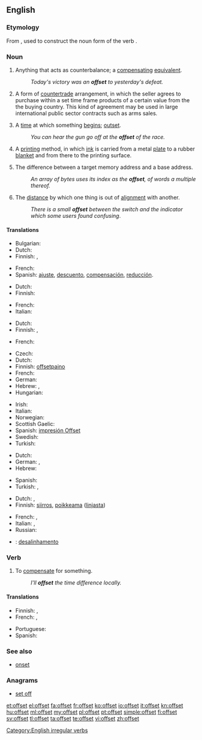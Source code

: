 ==English==

===Etymology===
From {{prefix|off|set}}, used to construct the noun form of the verb {{term|set off|to set off|lang=en}}.

===Noun===
{{en-noun}}

# {{anchor|1}}Anything that acts as counterbalance; a [[compensating]] [[equivalent]].
#: ''Today's victory was an '''offset''' to yesterday's defeat.''
# {{anchor|2}}{{context|international trade}} A form of [[countertrade]] arrangement, in which the seller agrees to purchase within a set time frame products of a certain value from the the buying country. This kind of agreement may be used in large international public sector contracts such as arms sales.
# {{anchor|3}}{{obsolete|c. 1555}} A [[time]] at which something [[begin]]s; [[outset]].
#: ''You can hear the gun go off at the '''offset''' of the race.''
# {{anchor|4}}A [[printing]] method, in which [[ink]] is carried from a metal [[plate]] to a rubber [[blanket]] and from there to the printing surface.
# {{anchor|5}}{{programming}} The difference between a target memory address and a base address.
#: ''An array of bytes uses its index as the '''offset''', of words a multiple thereof.''
# {{anchor|6}}The [[distance]] by which one thing is out of [[alignment]] with another.
#: ''There is a small '''offset''' between the switch and the indicator which some users found confusing''.

====Translations====
{{trans-top|compensating equivalent}}
* Bulgarian: {{t|bg|обезщетение|sc=Cyrl}}
* Dutch: {{t+|nl|compensatie}}
* Finnish: {{t-|fi|hyvitys}}, {{t+|fi|kompensaatio}}
{{trans-mid}}
* French: {{t+|fr|compensation}}
* Spanish: [[ajuste]], [[descuento]], [[compensación]], [[reducción]].
{{trans-bottom}}

{{trans-top|countertrade arrangement}}
* Dutch: {{t+|nl|tegenpartij}}
* Finnish: {{t-|fi|kompensaatiokauppa}}
{{trans-mid}}
* French: {{t+|fr|contrepartie|f}}
* Italian: {{t|it|contropartita|f}}
{{trans-bottom}}

{{trans-top| time at which something begins}}
* Dutch: {{t+|nl|begin}}
* Finnish: {{t+|fi|alku}}, {{t-|fi|aloitus}}
{{trans-mid}}
* French: {{t+|fr|début|m}}
{{trans-bottom}}

{{trans-top|offset printing}}
* Czech: {{t-|cs|ofset|m}}
* Dutch: {{t+|nl|offsetdruk}}
* Finnish: [[offsetpaino]]
* French: {{t+|fr|impression en offset|f}}
* German: {{t|de|Offsetdruck|m}}
* Hebrew: {{t|he|אופסט|tr=offset}}, {{t|he|הדפסת פסט}}
* Hungarian: {{t|hu|ofszet}}
{{trans-mid}}
* Irish: {{t-|ga|seach-chur|m|xs=Irish}}
* Italian: {{t|it|stampa in offset|f}}
* Norwegian: {{t|no|offsettrykk|n}}
* Scottish Gaelic: {{t-|gd|leac-sgrìobhadh|m|xs=Scottish Gaelic}}
* Spanish: [[impresión Offset]]
* Swedish: {{t|sv|offsettryck|n}}
* Turkish: {{t|tr|ofset}}
{{trans-bottom}}

{{trans-top|difference in memory addresses}}
* Dutch: {{t+|nl|offset}}
* German: {{t|de|Adressabstand|m}}, {{t|de|Offset|n}}
* Hebrew: {{t|he|היסט|tr=hesset}}
{{trans-mid}}
* Spanish: {{t-|es|desplazamiento}}
* Turkish: {{qualifier|comp.}} {{t|tr|öteleme}}, {{qualifier|comp.}} {{t|tr|uzaklık}}
{{trans-bottom}}

{{trans-top|distance by which one thing is out of alignment with another}}
* Dutch: {{t+|nl|sprong}},{{t+|nl|verspringing}}
* Finnish: [[siirros]], [[poikkeama]] ([[linja|linjasta]])
{{trans-mid}}
* French: {{t+|fr|décalage|m}}, {{t+|fr|décalages|m|p}}
* Italian: {{t|it|discrepanza|f}}, {{t|it|discrepanze|p}}
* Russian: {{t|ru|отступ|tr=otstup}}
{{trans-bottom}}

{{checktrans-top}}
* {{ttbc|pt}}: [[desalinhamento]]
{{trans-bottom}}

===Verb===
{{en-verb|offsets|offsetting|'''[[offset]]''' or '''[[offsetted]]'''}}

# To [[compensate]] for something.
#: ''I'll '''offset''' the time difference locally.''

====Translations====
{{trans-top|to compensate for something}}
* Finnish: {{t-|fi|kompensoida}}, {{t+|fi|korvata}}
* French: {{t+|fr|compenser}}, {{t+|fr|contrebalancer}}
{{trans-mid}}
* Portuguese: {{t|pt|compensar}}
* Spanish: {{t-|es|compensar}}
{{trans-bottom}}

===See also===
* [[onset]]

===Anagrams===
* [[set off#English|set off]]

[[Category:English irregular verbs]]

[[et:offset]]
[[el:offset]]
[[fa:offset]]
[[fr:offset]]
[[ko:offset]]
[[io:offset]]
[[it:offset]]
[[kn:offset]]
[[hu:offset]]
[[ml:offset]]
[[my:offset]]
[[pl:offset]]
[[pt:offset]]
[[simple:offset]]
[[fi:offset]]
[[sv:offset]]
[[tl:offset]]
[[ta:offset]]
[[te:offset]]
[[vi:offset]]
[[zh:offset]]